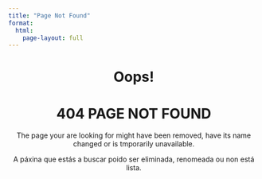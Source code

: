 ---
title: "Page Not Found"
format: 
  html:
    page-layout: full
---

<center>

# Oops!

# 404 PAGE NOT FOUND

The page your are looking for might have been removed, have its name changed or is tmporarily unavailable.

A páxina que estás a buscar poido ser eliminada, renomeada ou non está lista.

</center>

